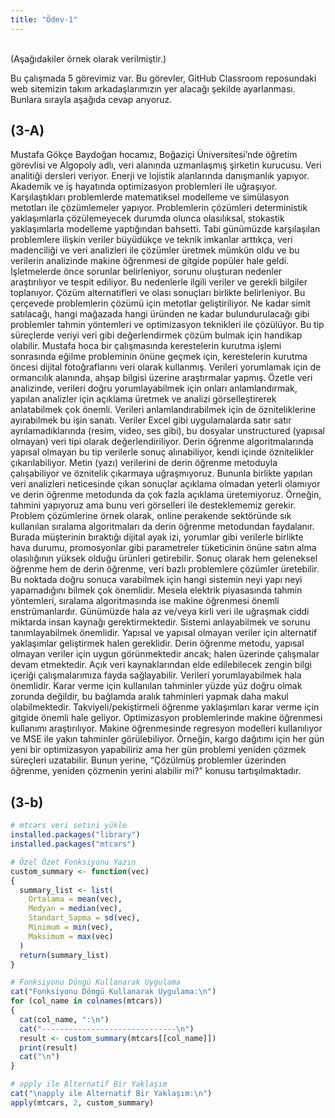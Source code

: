 ```yaml
---
title: "Ödev-1"
---
```


\
(Aşağıdakiler örnek olarak verilmiştir.)

Bu çalışmada 5 görevimiz var. Bu görevler, GitHub Classroom reposundaki web sitemizin takım arkadaşlarımızın yer alacağı şekilde ayarlanması. Bunlara sırayla aşağıda cevap arıyoruz.

## (3-A)

Mustafa Gökçe Baydoğan hocamız, Boğaziçi Üniversitesi’nde öğretim görevlisi ve Algopoly adlı, veri alanında uzmanlaşmış şirketin kurucusu. Veri analitiği dersleri veriyor. Enerji ve lojistik alanlarında danışmanlık yapıyor. Akademik ve iş hayatında optimizasyon problemleri ile uğraşıyor. Karşılaştıkları problemlerde matematiksel modelleme ve simülasyon metotları ile çözümlemeler yapıyor. Problemlerin çözümleri deterministik yaklaşımlarla çözülemeyecek durumda olunca olasılıksal, stokastik yaklaşımlarla modelleme yaptığından bahsetti. Tabi günümüzde karşılaşılan problemlere ilişkin veriler büyüdükçe ve teknik imkanlar arttıkça, veri madenciliği ve veri analizleri ile çözümler üretmek mümkün oldu ve bu verilerin analizinde makine öğrenmesi de gitgide popüler hale geldi. İşletmelerde önce sorunlar belirleniyor, sorunu oluşturan nedenler araştırılıyor ve tespit ediliyor. Bu nedenlerle ilgili veriler ve gerekli bilgiler toplanıyor. Çözüm alternatifleri ve olası sonuçları birlikte belirleniyor. Bu çerçevede problemlerin çözümü için metotlar geliştiriliyor. Ne kadar simit satılacağı, hangi mağazada hangi üründen ne kadar bulundurulacağı gibi problemler tahmin yöntemleri ve optimizasyon teknikleri ile çözülüyor. Bu tip süreçlerde veriyi veri gibi değerlendirmek çözüm bulmak için handikap olabilir. Mustafa hoca bir çalışmasında kerestelerin kurutma işlemi sonrasında eğilme probleminin önüne geçmek için, kerestelerin kurutma öncesi dijital fotoğraflarını veri olarak kullanmış. Verileri yorumlamak için de ormancılık alanında, ahşap bilgisi üzerine araştırmalar yapmış. Özetle veri analizinde, verileri doğru yorumlayabilmek için onları anlamlandırmak, yapılan analizler için açıklama üretmek ve analizi görselleştirerek anlatabilmek çok önemli. Verileri anlamlandırabilmek için de özniteliklerine ayırabilmek bu işin sanatı. Veriler Excel gibi uygulamalarda satır satır ayrılamadıklarında (resim, video, ses gibi), bu dosyalar unstructured (yapısal olmayan) veri tipi olarak değerlendiriliyor. Derin öğrenme algoritmalarında yapısal olmayan bu tip verilerle sonuç alınabiliyor, kendi içinde öznitelikler çıkarılabiliyor. Metin (yazı) verilerini de derin öğrenme metoduyla çalışabiliyor ve öznitelik çıkarmaya uğraşmıyoruz. Bununla birlikte yapılan veri analizleri neticesinde çıkan sonuçlar açıklama olmadan yeterli olamıyor ve derin öğrenme metodunda da çok fazla açıklama üretemiyoruz. Örneğin, tahmini yapıyoruz ama bunu veri görselleri ile desteklememiz gerekir. Problem çözümlerine örnek olarak, online perakende sektöründe sık kullanılan sıralama algoritmaları da derin öğrenme metodundan faydalanır. Burada müşterinin bıraktığı dijital ayak izi, yorumlar gibi verilerle birlikte hava durumu, promosyonlar gibi parametreler tüketicinin önüne satın alma olasılığının yüksek olduğu ürünleri getirebilir. Sonuç olarak hem geleneksel öğrenme hem de derin öğrenme, veri bazlı problemlere çözümler üretebilir. Bu noktada doğru sonuca varabilmek için hangi sistemin neyi yapı neyi yapamadığını bilmek çok önemlidir. Mesela elektrik piyasasında tahmin yöntemleri, sıralama algoritmasında ise makine öğrenmesi önemli enstrümanlardır. Günümüzde hala az ve/veya kirli veri ile uğraşmak ciddi miktarda insan kaynağı gerektirmektedir. Sistemi anlayabilmek ve sorunu tanımlayabilmek önemlidir. Yapısal ve yapısal olmayan veriler için alternatif yaklaşımlar geliştirmek halen gereklidir. Derin öğrenme metodu, yapısal olmayan veriler için uygun görünmektedir ancak; halen üzerinde çalışmalar devam etmektedir. Açık veri kaynaklarından elde edilebilecek zengin bilgi içeriği çalışmalarımıza fayda sağlayabilir. Verileri yorumlayabilmek hala önemlidir. Karar verme için kullanılan tahminler yüzde yüz doğru olmak zorunda değildir, bu bağlamda aralık tahminleri yapmak daha makul olabilmektedir. Takviyeli/pekiştirmeli öğrenme yaklaşımları karar verme için gitgide önemli hale geliyor. Optimizasyon problemlerinde makine öğrenmesi kullanımı araştırılıyor. Makine öğrenmesinde regresyon modelleri kullanılıyor ve MSE ile yakın tahminler görülebiliyor. Örneğin, kargo dağıtımı için her gün yeni bir optimizasyon yapabiliriz ama her gün problemi yeniden çözmek süreçleri uzatabilir. Bunun yerine, “Çözülmüş problemler üzerinden öğrenme, yeniden çözmenin yerini alabilir mi?” konusu tartışılmaktadır.

## (3-b)

```r
# mtcars veri setini yükle
installed.packages("library")
installed.packages("mtcars")

# Özel Özet Fonksiyonu Yazın
custom_summary <- function(vec) 
{
  summary_list <- list(
    Ortalama = mean(vec),
    Medyan = median(vec),
    Standart_Sapma = sd(vec),
    Minimum = min(vec),
    Maksimum = max(vec)
  )
  return(summary_list)
}

# Fonksiyonu Döngü Kullanarak Uygulama
cat("Fonksiyonu Döngü Kullanarak Uygulama:\n")
for (col_name in colnames(mtcars)) 
{
  cat(col_name, ":\n")
  cat("------------------------------\n")
  result <- custom_summary(mtcars[[col_name]])
  print(result)
  cat("\n")
}

# apply ile Alternatif Bir Yaklaşım
cat("\napply ile Alternatif Bir Yaklaşım:\n")
apply(mtcars, 2, custom_summary)
```
